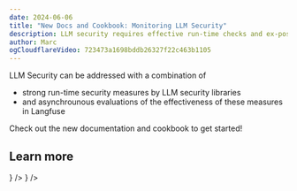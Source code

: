 ```yaml
---
date: 2024-06-06
title: "New Docs and Cookbook: Monitoring LLM Security"
description: LLM security requires effective run-time checks and ex-post monitoring and evaluation. We have added new documentation and a cookbook on how to effectively leverage popular LLM security tools while evaluating them in Langfuse.
author: Marc
ogCloudflareVideo: 723473a1698bddb26327f22c463b1105
---
```



<ChangelogHeader />

LLM Security can be addressed with a combination of

- strong run-time security measures by LLM security libraries
- and asynchrounous evaluations of the effectiveness of these measures in Langfuse

Check out the new documentation and cookbook to get started!

## Learn more


<Cards num={3}>
  <Card title="Docs" href="/docs/security/overview" icon={<BookOpen />} />
  <Card title="Docs" href="/docs/security/example-python" icon={<FileCode />} />
</Cards>
